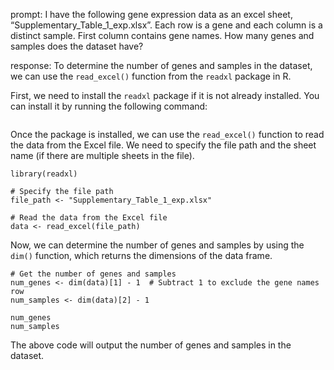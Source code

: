 prompt:
I have the following gene expression data as an excel sheet,  "Supplementary_Table_1_exp.xlsx". Each row is a gene and each column is a distinct sample. First column contains gene names. How many genes and samples does the dataset have?

response:
To determine the number of genes and samples in the dataset, we can use the `read_excel()` function from the `readxl` package in R.

First, we need to install the `readxl` package if it is not already installed. You can install it by running the following command:

```

```

Once the package is installed, we can use the `read_excel()` function to read the data from the Excel file. We need to specify the file path and the sheet name (if there are multiple sheets in the file).

```
library(readxl)

# Specify the file path
file_path <- "Supplementary_Table_1_exp.xlsx"

# Read the data from the Excel file
data <- read_excel(file_path)
```

Now, we can determine the number of genes and samples by using the `dim()` function, which returns the dimensions of the data frame.

```
# Get the number of genes and samples
num_genes <- dim(data)[1] - 1  # Subtract 1 to exclude the gene names row
num_samples <- dim(data)[2] - 1

num_genes
num_samples
```

The above code will output the number of genes and samples in the dataset.
